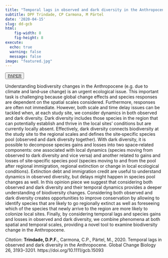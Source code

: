 ```yaml
---
title: "Temporal lags in observed and dark diversity in the Anthropocene"
subtitle: DPF Trindade, CP Carmona, M Pärtel
date: '2020-04-15'
slug: dd-gcb
html:
    fig-width: 8
    fig-height: 8
execute:
  echo: true
  warning: false
  message: false
image: "featured.jpg"
---
```


::: {style="text-align: left"}
<button type="button" class="btn btn-outline-success">
<a href="https://onlinelibrary.wiley.com/doi/abs/10.1111/gcb.15093">PAPER</a>
</button>
:::


::: column-body-outset
Understanding biodiversity changes in the Anthropocene (e.g. due to climate and land‐use change) is an urgent ecological issue. This important task is challenging because global change effects and species responses are dependent on the spatial scales considered. Furthermore, responses are often not immediate. However, both scale and time delay issues can be tackled when, at each study site, we consider dynamics in both observed and dark diversity. Dark diversity includes those species in the region that can potentially establish and thrive in the local sites' conditions but are currently locally absent. Effectively, dark diversity connects biodiversity at the study site to the regional scales and defines the site‐specific species pool (observed and dark diversity together). With dark diversity, it is possible to decompose species gains and losses into two space‐related components: one associated with local dynamics (species moving from observed to dark diversity and vice versa) and another related to gains and losses of site‐specific species pool (species moving to and from the pool after regional immigration, regional extinction or change in local ecological conditions). Extinction debt and immigration credit are useful to understand dynamics in observed diversity, but delays might happen in species pool changes as well. In this opinion piece we suggest that considering both observed and dark diversity and their temporal dynamics provides a deeper understanding of biodiversity changes. Considering both observed and dark diversity creates opportunities to improve conservation by allowing to identify species that are likely to go regionally extinct as well as foreseeing which of the species that newly arrive to the region are more likely to colonize local sites. Finally, by considering temporal lags and species gains and losses in observed and dark diversity, we combine phenomena at both spatial and temporal scales, providing a novel tool to examine biodiversity change in the Anthropocene.
:::

*Citation*: **Trindade, D.P.F.**, Carmona, C.P., Pärtel, M., 2020. Temporal lags in observed and dark diversity in the Anthropocene. Global Change Biology 26, 3193–3201. https://doi.org/10.1111/gcb.15093
